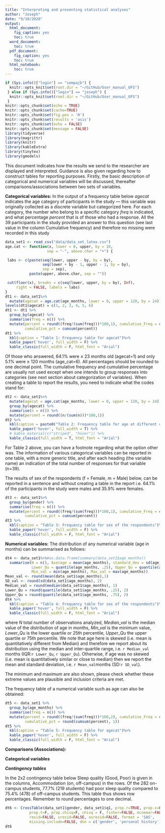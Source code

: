 ```yaml
---
title: "Interpreting and presenting statistical analyses"
author: "Joseph"
date: "9/10/2020"
output:
  html_document:
    fig_caption: yes
    toc: true
  word_document:
    toc: true
  pdf_document:
    fig_caption: yes
    toc: true
  html_notebook:
    toc: true
---
```


```r
if (Sys.info()["login"] == "sempajb") {
  knitr::opts_knit$set(root.dir = "~/GitHub/User_manual_UFS")
 } else if (Sys.info()["login"] == "joseph") {
  knitr::opts_knit$set(root.dir = "~/GitHub/User_manual_UFS")
 } 
knitr::opts_chunk$set(echo = TRUE)
knitr::opts_chunk$set(cache=TRUE)
knitr::opts_chunk$set(fig.pos = 'H')
knitr::opts_chunk$set(results = 'asis')
knitr::opts_chunk$set(echo = FALSE)
knitr::opts_chunk$set(message = FALSE)
library(tidyverse)
library(magrittr)
library(knitr)
library(kableExtra)
library(tinytex)
library(gmodels)
```

This document indicates how the results we send to the researcher are displayed 
and interpreted. Guidance is also given regarding how to construct tables for 
reporting purposes. Firstly, the basic description of categorical and numerical 
variables will be discussed, thereafter comparisons/associations between two 
sets of variables.

**<Basic description of results>**
**Categorical variables:**
In the output of a frequency table below *agecat* indicates the age category of 
participants in the study --- this variable was originally collected as a 
discrete variable but categorized here. For each category, the number who belong 
to a specific category *freq* is indicated, and what percentage *percent* that 
is of those who had a response. All the 39 participants in the study provided 
an answer to this question (see last value in the column Cumulative frequency) 
and therefore no missing were recorded in this study

```r
data_set1 <- read_csv("data/data_set_latex.csv")
age.cat <- function(x, lower = 0, upper, by = 10,
                   sep = "-", above.char = "+") {

 labs <- c(paste(seq(lower, upper - by, by = by),
                 seq(lower + by - 1, upper - 1, by = by),
                 sep = sep),
           paste(upper, above.char, sep = ""))

 cut(floor(x), breaks = c(seq(lower, upper, by = by), Inf),
     right = FALSE, labels = labs)
}
dt1 <- data_set1%>%
  mutate(agecat = age.cat(age_months, lower = 0, upper = 120, by = 24))
levels(dt1$agecat) = c(1, 2, 3, 4, 5, 6)
dt1 <- dt1 %>%
  group_by(agecat) %>%
  summarise(freq = n()) %>%
  mutate(percent = round((freq/(sum(freq)))*100,1), cumulative_Freq = cumsum(freq), 
         cumulative_pct = cumsum(percent))
dt1 %>%
  kbl(caption = "Table 1: Frequency table for agecat")%>%
  kable_paper('hover', full_width = F) %>%
  kable_classic(full_width = F, html_font = "Arial")

```
Of those who answered, 64.1% were $\le$ 23 months old (agecat=1) and only 5.1% 
were $\ge$ 120 months (age_cat=6). All percentages should be rounded to one 
decimal point.
The cumulative frequency and cumulative percentage are usually not used except 
when one intends to group responses into categories (see next section about 
categorization of variables).
When creating a table to report the results, you need to indicate what the codes 
stand for:
```r
dt2 <- data_set1%>%
  mutate(agecat = age.cat(age_months, lower = 0, upper = 120, by = 24)) %>%
  group_by(agecat) %>%
  summarise(n = n()) %>%
  mutate(percent = round((n/(sum(n)))*100,1))
dt2 %>%
  kbl(caption = paste0("Table 2: Frequency table for age at different categrogirs ", "(n = ", length(data_set1$age_months),')', collapse = ' '))%>%
  kable_paper('hover', full_width = T) %>%
  # kable_material(c("striped", "hover")) %>%
  kable_classic(full_width = T, html_font = "Arial")

```
For Table 2 above, you can have a footnote regarding what the option other was. 
The information of various categorical variables can be reported in one table, 
with a more generic title, and after each heading (the variable name) an 
indication of the total number of responses for that variable (n=39).

The results of sex of the respondents (f = Female, m = Male) below, can be 
reported in a sentence and without creating a table in the report i.e. 64.1% of 
the participants in the study were males and 35.9% were females.

```r
dt3 <- data_set1%>%
  group_by(gender) %>%
  summarise(freq = n()) %>%
  mutate(percent = round((freq/(sum(freq)))*100,1), cumulative_Freq = cumsum(freq), 
         cumulative_pct = cumsum(percent))
dt3 %>%
  kbl(caption = "Table 3: Frequency table for sex of the respondents")%>%
  kable_paper('hover', full_width = F) %>%
  kable_classic(full_width = F, html_font = "Arial")

```

**Numerical variables:**
The distribution of any numerical variable (age in months) can be summarised as follows:
```r
dt4 <- data_set1%>%#as.data.frame(summary(data_set1$age_months))
  summarise(N = n(), Average = mean(age_months), standard_dev = sd(age_months), Median_val = median(age_months),
            Lower_Qu = quantile(age_months, .25), Upper_Qu = quantile(age_months, .75),
            Min_val = min(age_months), Max_val = max(age_months))
Mean_val <- round(mean(data_set1$age_months),1)
SD_val <- round(sd(data_set1$age_months), 2)
Median_val = round(median(data_set1$age_months), 1)
Lower_Qu = round(quantile(data_set1$age_months, .25), 2)
Upper_Qu = round(quantile(data_set1$age_months, .75), 2)
dt4 %>%
  kbl(caption = "Table 4: Frequency table for sex of the respondents")%>%
  kable_paper('hover', full_width = F) %>%
  kable_classic(full_width = F, html_font = "Arial")

```
where *N* total number of observations analyzed, *Median_val* is the median value of the distribution of age in months, *Min_val* is the minimum value, *Lower_Qu* is the lower quartile or 25th percentile, *Upper_Qu*  the upper quartile or 75th percentile. We note that age here is skewed (i.e. mean is quantitatively different from Median) and therefore we report about its distribution using the median and inter-quartile range, i.e. `r Median_val` months (IQR:`r Lower_Qu`, `r Upper_Qu`). Otherwise, if age was no skewed (i.e. mean is quantitatively similar or close to median) then we report the mean and standard deviation, i.e. `r Mean_val`months (SD:`r SD_val`).

The minimum and maximum are also shown, please check whether these extreme values are plausible and inclusion criteria are met.

The frequency table of a numerical variable such as age can also be obtained:

```r
dt5 <- data_set1 %>%
  group_by(age_months) %>%
  summarise(freq = n()) %>%
  mutate(percent = round((freq/(sum(freq)))*100,2), cumulative_Freq = cumsum(freq), 
         cumulative_pct = round(cumsum(percent), 1))
dt5 %>%
  kbl(caption = "Table 5: Frequency table for agecat")%>%
  kable_paper('hover', full_width = F) %>%
  kable_classic(full_width = F, html_font = "Arial")

```


**Comparisons (Associations):**

**Categorical variables**

***Contingency tables***

In the 2x2 contingency table below Sleep quality (Good, Poor) is given in the columns, Accommodation (on, off-campus) in the rows. Of the 282 on-campus students, 77.7% (219 students) had poor sleep quality compared to 75.4% (478) of off-campus students. This table thus shows row percentages. Remember to round percentages to one decimal.


```r
dt6 <- CrossTable(data_set1$gender, data_set1$q1, prop.r=TRUE, prop.c=F,
           prop.t=F, prop.chisq=F, chisq = F, fisher=FALSE, mcnemar=FALSE,
           resid=FALSE, sresid=FALSE, asresid=FALSE, format = 'SAS',
           missing.include=FALSE, dnn = c('gender', 'personal history'))
dt6
```